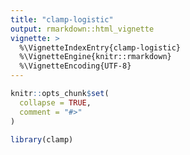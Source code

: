 ```yaml
---
title: "clamp-logistic"
output: rmarkdown::html_vignette
vignette: >
  %\VignetteIndexEntry{clamp-logistic}
  %\VignetteEngine{knitr::rmarkdown}
  %\VignetteEncoding{UTF-8}
---
```


```r
knitr::opts_chunk$set(
  collapse = TRUE,
  comment = "#>"
)
```

```r
library(clamp)
```
